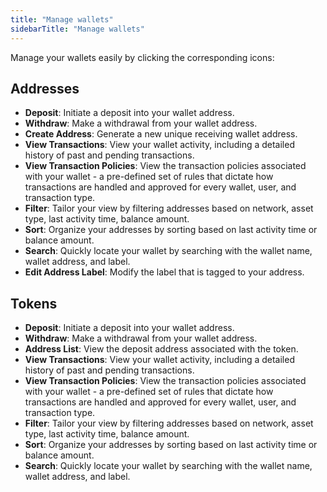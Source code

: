 ```yaml
---
title: "Manage wallets"
sidebarTitle: "Manage wallets"
---
```


Manage your wallets easily by clicking the corresponding icons:

## Addresses

- **Deposit**: Initiate a deposit into your wallet address.
- **Withdraw**: Make a withdrawal from your wallet address.
- **Create Address**: Generate a new unique receiving wallet address.
- **View Transactions**: View your wallet activity, including a detailed history of past and pending transactions.
- **View Transaction Policies**: View the transaction policies associated with your wallet - a pre-defined set of rules that dictate how transactions are handled and approved for every wallet, user, and transaction type.
- **Filter**: Tailor your view by filtering addresses based on network, asset type, last activity time, balance amount.
- **Sort**: Organize your addresses by sorting based on last activity time or balance amount.
- **Search**: Quickly locate your wallet by searching with the wallet name, wallet address, and label.
- **Edit Address Label**: Modify the label that is tagged to your address.

## Tokens

- **Deposit**: Initiate a deposit into your wallet address.
- **Withdraw**: Make a withdrawal from your wallet address.
- **Address List**: View the deposit address associated with the token.
- **View Transactions**: View your wallet activity, including a detailed history of past and pending transactions.
- **View Transaction Policies**: View the transaction policies associated with your wallet - a pre-defined set of rules that dictate how transactions are handled and approved for every wallet, user, and transaction type.
- **Filter**: Tailor your view by filtering addresses based on network, asset type, last activity time, balance amount.
- **Sort**: Organize your addresses by sorting based on last activity time or balance amount.
- **Search**: Quickly locate your wallet by searching with the wallet name, wallet address, and label.